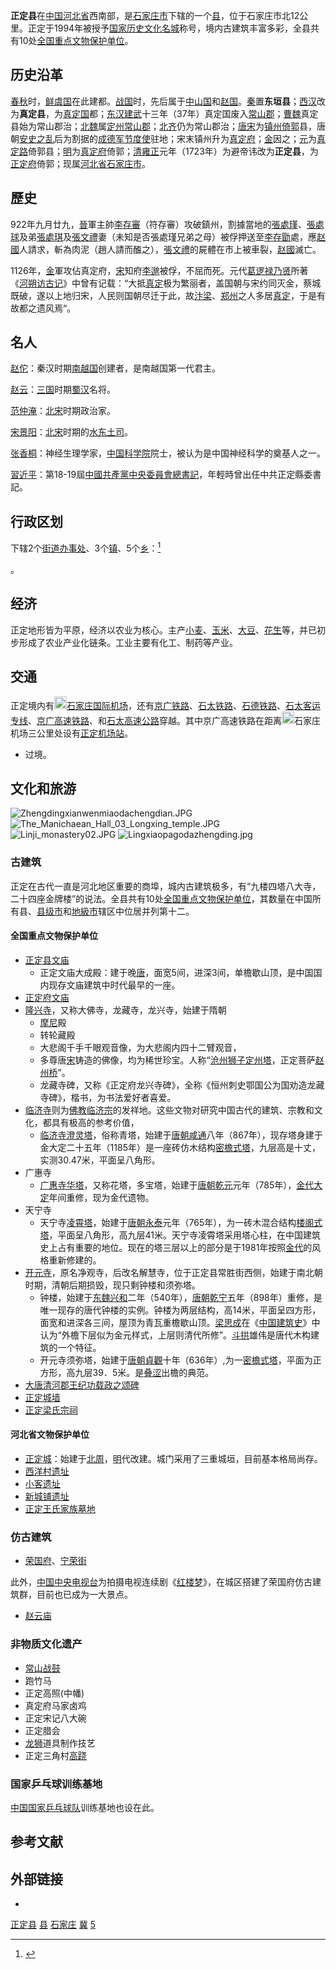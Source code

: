 {{主条目消歧义|'''正定'''重定向至此，关于'''正定'''的其它含义，请参见：'''[[正定_(消歧义)|正定 (消歧义)]]'''。}}
{{Infobox China County
|name              = 正定县
|shortname         =
|nickname          =
|usedname          =
|nameorigin        =
|image_city        = Zhengding 3.jpg
|image_caption     = 
|image_map         = 
|map_caption       = 
|class             = [[县|县]]
|Belong            = [[河北省|河北省]][[石家庄市|石家庄市]]
|leader_title      = 县委书记
|leader_name       = 王韶华
|leader_title1     = 县长
|leader_name1      = 米志奇
|location          = 
|established_title =
|established_date  =
|established_title1 = 
|established_date1 =
|area_total        = 568
|population_total  = 46.7
|population_as_of  = 2010
|population_ratio  = 
|population_density= 757.0
|dialect           =
|GDP               = 80.3亿
|GDP_as_of         =
|GDP_ratio         = 
|GDPPC             = 18375
|areacode          = 311
|postcode          = 050800
|carlicense        = 冀A·B
|admini_division_code = 130123
|website           = http://www.zd.gov.cn
|footnotes         = 
}}
'''正定县'''在[[中华人民共和国|中国]][[河北省|河北省]]西南部，是[[石家庄市|石家庄市]]下辖的一个[[县|县]]，位于石家庄市北12公里。正定于1994年被授予[[国家历史文化名城|国家历史文化名城]]称号，境内古建筑丰富多彩，全县共有10处[[全国重点文物保护单位|全国重点文物保护单位]]。

==历史沿革==
[[春秋时期|春秋]]时，[[鲜虞|鲜虞国]]在此建都。[[战国|战国]]时，先后属于[[中山国|中山国]]和[[赵国|赵国]]。[[秦朝|秦]]置'''东垣县'''；[[西汉|西汉]]改为'''真定县'''，为[[真定国|真定国]]都；[[东汉|东汉]][[建武_(东汉)|建武]]十三年（37年）真定国废入[[常山郡|常山郡]]；[[曹魏|曹魏]]真定县始为常山郡治；[[北魏|北魏]]属[[定州_(古代)|定州]][[常山郡|常山郡]]；[[北齐|北齐]]仍为常山郡治；[[唐朝|唐]][[宋朝|宋]]为[[镇州|镇州]][[倚郭|倚郭]]县，唐朝[[安史之乱|安史之乱]]后为割据的[[成德军节度使|成德军节度使]]驻地；宋末镇州升为[[真定府|真定府]]；[[金朝|金]]因之；[[元朝|元]]为[[真定路|真定路]]倚郭县；[[明朝|明]]为[[真定府|真定府]]倚郭；[[清朝|清]][[雍正|雍正]]元年（1723年）为避帝讳改为'''正定县'''，为[[正定府|正定府]]倚郭；现属[[河北省|河北省]][[石家庄市|石家庄市]]。

==歷史==
922年九月廿九，[[晉_(五代十國)|晉]]軍主帥[[李存審|李存審]]（符存審）攻破鎮州，割據當地的[[張處瑾|張處瑾]]、[[張處球|張處球]]及弟[[張處琪|張處琪]]及[[張文禮|張文禮]]妻（未知是否張處瑾兄弟之母）被俘押送至[[唐庄宗|李存勖]]處，應[[赵_(五代)|赵國]]人請求，斬為肉泥（趙人請而醢之），[[張文禮|張文禮]]的屍體在市上被車裂，[[赵_(五代)|赵國]]滅亡。

1126年，[[金朝|金]]軍攻佔真定府，[[宋朝|宋]]知府[[李邈_(宋朝)|李邈]]被俘，不屈而死。元代[[迺贤|葛逻禄乃贤]]所著《[[河朔访古记|河朔访古记]]》中曾有记载：“大抵[[真定府|真定]]极为繁丽者，盖国朝与宋约同灭金，蔡城既破，遂以上地归宋，人民则国朝尽迁于此，故[[汴梁|汴梁]]、[[郑州_(古代)|郑州]]之人多居[[真定|真定]]，于是有故都之遗风焉“。

==名人==
[[赵佗|赵佗]]：秦汉时期[[南越国|南越国]]创建者，是南越国第一代君主。

[[赵云|赵云]]：[[三国|三国]]时期[[蜀汉|蜀汉]]名将。

[[范仲淹|范仲淹]]：[[北宋|北宋]]时期政治家。

[[宋景阳|宋景阳]]：[[北宋|北宋]]时期的[[水东土司|水东土司]]。

[[张香桐|张香桐]]：神经生理学家，[[中国科学院|中国科学院]]院士，被认为是中国神经科学的奠基人之一。

[[習近平|習近平]]：第18-19屆[[中國共產黨中央委員會總書記|中國共產黨中央委員會總書記]]，年輕時曾出任中共正定縣委書記。

{{中国地名
|设立=春秋
|使用=[[河北省|河北省]][[石家庄市|石家庄市]]辖县
|秦=东垣县（恒山郡）
|西汉=真定县（真定国）
|东汉=真定县（常山国）
|三国=真定县（常山郡）
|南北朝=真定县（恒州）
|隋=真定县（常山郡）
|唐=真定县（镇州）
|北宋=真定县（真定府）
|元=真定路
|明=真定县（真定府）
|清=正定县（正定府）
|}}

== 行政区划 ==
{{PAGENAMEBASE}}下辖2个[[街道办事处|街道办事处]]、3个[[行政建制镇|镇]]、5个[[乡级行政区|乡]]：<ref>{{PRC admin/ref sgc|13/01/23/000/000}}</ref>

{{PRC admin/children|13/01/23/000/000}}。

==经济==
正定地形皆为平原，经济以农业为核心。主产[[小麦|小麦]]、[[玉米|玉米]]、[[大豆|大豆]]、[[花生|花生]]等，并已初步形成了农业产业化链条。工业主要有化工、制药等产业。

==交通==
正定境内有[[File:Airport_Sign.svg|20px]][[石家庄国际机场|石家庄国际机场]]，还有{{rint|cn|rail}}[[京广铁路|京广铁路]]、{{rint|cn|rail}}[[石太铁路|石太铁路]]、{{rint|cn|rail}}[[石德铁路|石德铁路]]、{{rint|cn|crh}}[[石太客运专线|石太客运专线]]、{{rint|cn|crh}}[[京广高速铁路|京广高速铁路]]、{{中国高速公路名|G4|[[京石高速公路|京石高速公路]]}}和[[石太高速公路|石太高速公路]]穿越。其中{{rint|cn|crh}}京广高速铁路在距离[[File:Airport_Sign.svg|20px]]石家庄机场三公里处设有[[正定机场站|正定机场站]]。
* {{中国国道名|338}}过境。

==文化和旅游==
[[File:Zhengdingxianwenmiaodachengdian.JPG|thumb]]
[[File:The_Manichaean_Hall_03_Longxing_temple.JPG|thumb]]
[[File:Linji_monastery02.JPG|thumb]]
[[File:Lingxiaopagodazhengding.jpg|thumb]]
===古建筑===
正定在古代一直是河北地区重要的商埠，城内古建筑极多，有“九楼四塔八大寺，二十四座金牌楼”的说法。全县共有10处[[全国重点文物保护单位|全国重点文物保护单位]]，其数量在中国所有县、[[县级市|县级市]]和[[地級市|地級市]]辖区中位居并列第十二。

====全国重点文物保护单位====
*[[正定县文庙|正定县文庙]]
**正定文庙大成殿：建于晚[[唐|唐]]，面宽5间，进深3间，单檐歇山顶，是中国国内现存文庙建筑中时代最早的一座。
*[[正定府文庙|正定府文庙]]
*[[隆兴寺|隆兴寺]]，又称大佛寺，龙藏寺，龙兴寺，始建于隋朝
**[[摩尼|摩尼]]殿
**转轮藏殿
**大悲阁千手千眼观音像，为大悲阁内四十二臂观音，
**多尊唐[[宋|宋]]铸造的佛像，均为稀世珍宝。人称“[[沧州铁狮子|沧州狮子]][[定县开元寺塔|定州塔]]，正定菩萨[[赵州桥|赵州桥]]”。
**龙藏寺碑，又称《正定府龙兴寺碑》，全称《恒州刺史鄂国公为国劝造龙藏寺碑》，楷书，为书法爱好者喜爱。
*[[临济寺|临济寺]]则为[[佛教|佛教]][[临济宗|临济宗]]的发祥地。这些文物对研究中国古代的建筑、宗教和文化，都具有极高的参考价值，
**[[临济寺澄灵塔|临济寺澄灵塔]]，俗称青塔，始建于[[唐朝|唐朝]][[咸通|咸通]]八年（867年），现存塔身建于金大定二十五年（1185年）是一座砖仿木结构[[密檐式塔|密檐式塔]]，九层高是十丈，实测30.47米，平面呈八角形。
*广惠寺
**[[广惠寺华塔|广惠寺华塔]]，又称花塔，多宝塔，始建于[[唐朝|唐朝]][[乾元_(唐朝)|乾元]]元年（785年），[[金朝|金代]][[大定_(金朝)|大定]]年间重修，现为金代遗物。
*天宁寺
**天宁寺[[凌霄塔|凌霄塔]]，始建于[[唐朝|唐朝]][[永泰_(唐朝)|永泰]]元年（765年），为一砖木混合结构[[楼阁式塔|楼阁式塔]]，平面呈八角形，高九层41米。天宁寺凌霄塔采用塔心柱，在中国建筑史上占有重要的地位。现在的塔三层以上的部分是于1981年按照[[金朝|金代]]的风格重新修建的。
*[[开元寺_(正定)|开元寺]]，原名净观寺，后改名解慧寺，位于正定县常胜街西侧，始建于南北朝时期，清朝后期损毁，现只剩钟楼和须弥塔。
**钟楼，始建于[[东魏|东魏]][[兴和_(年号)|兴和]]二年（540年），[[唐朝|唐朝]][[乾宁|乾宁]]五年（898年）重修，是唯一现存的唐代钟楼的实例。钟楼为两层结构，高14米，平面呈四方形，面宽和进深各三间，屋顶为青瓦重檐歇山顶。[[梁思成|梁思成]]在《[[中国建筑史|中国建筑史]]》中认为“外檐下层似为金元样式，上层则清代所修”。[[斗拱|斗拱]]雄伟是唐代木构建筑的一个特征。
**开元寺须弥塔，始建于[[唐朝|唐朝]][[貞觀|貞觀]]十年（636年）,为一[[密檐式塔|密檐式塔]]，平面为正方形，高九层39．5米。是[[叠涩|叠涩]]出檐的典范。
*[[大唐清河郡王纪功载政之颂碑|大唐清河郡王纪功载政之颂碑]]
*[[正定城|正定城墙]]
*[[正定梁氏宗祠|正定梁氏宗祠]]

====河北省文物保护单位====
*[[正定城|正定城]]：始建于[[北周|北周]]，[[明|明]]代改建。城门采用了三重城垣，目前基本格局尚存。
*[[西洋村遗址|西洋村遗址]]
*[[小客遗址|小客遗址]]
*[[新城铺遗址|新城铺遗址]]
*[[正定王氏家族墓地|正定王氏家族墓地]]

===仿古建筑===
*[[荣国府|荣国府]]、[[宁荣街|宁荣街]]
此外，[[中国中央电视台|中国中央电视台]]为拍摄电视连续剧《[[红楼梦_(1987年电视剧)|红楼梦]]》，在城区搭建了荣国府仿古建筑群，目前也已成为一大景点。
*[[赵云庙|赵云庙]]

===非物质文化遗产===
*[[常山战鼓|常山战鼓]]
*跑竹马
*正定高照(中幡)
*真定府马家卤鸡　
*正定宋记八大碗
*正定腊会
*[[龙狮|龙狮]]道具制作技艺
*正定三角村[[高跷|高跷]]

===国家乒乓球训练基地===
[[中国国家乒乓球队|中国国家乒乓球队]]训练基地也设在此。

== 参考文献 ==
{{reflist}}

== 外部链接 ==
{{Commonscat|Zhengding|正定}}
* {{Official website|http://www.zd.gov.cn/|name=正定县人民政府}}

{{正定县行政区划}}
{{石家庄市行政区划}}
{{河北行政区划}}
{{中国国家历史文化名城}}
{{中华人民共和国全国文明城市}}

[[Category:正定县|]]
[[Category:石家庄区县市|县]]
[[Category:河北省县份|石家庄]]
[[Category:国家历史文化名城|冀]]
[[Category:全国文明城市|5]]